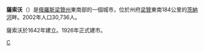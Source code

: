 {{coord|54|21|N|41|55|E|display=title}}
'''薩索沃'''（{{lang-ru|Са́сово}}）是[[俄羅斯|俄羅斯]][[梁贊州|梁贊州]]東南部的一個城市，位於州府[[梁贊|梁贊]]東南184公里的[[茨納河|茨納河]]畔。2002年人口30,736人。

薩索沃於1642年建立。1926年正式建市。

{{梁贊州城市}}
{{Authority control}}
[[Category:梁贊州城市|С]]
